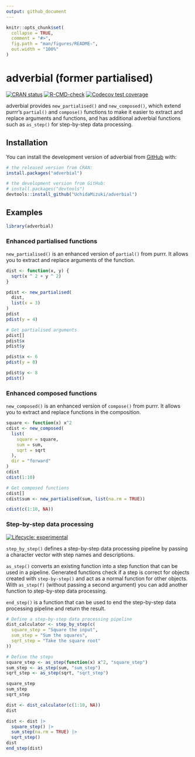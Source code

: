 ```yaml
---
output: github_document
---
```


<!-- README.md is generated from README.Rmd. Please edit that file -->

```r
knitr::opts_chunk$set(
  collapse = TRUE,
  comment = "#>",
  fig.path = "man/figures/README-",
  out.width = "100%"
)
```

# adverbial (former partialised)

<!-- badges: start -->
[![CRAN status](https://www.r-pkg.org/badges/version/adverbial)](https://CRAN.R-project.org/package=adverbial)
[![R-CMD-check](https://github.com/UchidaMizuki/adverbial/actions/workflows/R-CMD-check.yaml/badge.svg)](https://github.com/UchidaMizuki/adverbial/actions/workflows/R-CMD-check.yaml)
[![Codecov test coverage](https://codecov.io/gh/UchidaMizuki/adverbial/graph/badge.svg)](https://app.codecov.io/gh/UchidaMizuki/adverbial)
<!-- badges: end -->

adverbial provides `new_partialised()` and `new_composed()`, which extend 
purrr's `partial()` and `compose()` functions to make it easier to extract and 
replace arguments and functions, and has additional adverbial functions such as 
`as_step()` for step-by-step data processing.

## Installation

You can install the development version of adverbial from [GitHub](https://github.com/) with:

``` r
# the released version from CRAN:
install.packages("adverbial")

# the development version from GitHub:
# install.packages("devtools")
devtools::install_github("UchidaMizuki/adverbial")
```

## Examples

```r
library(adverbial)
```

### Enhanced partialised functions

`new_partialised()` is an enhanced version of `partial()` from purrr. 
It allows you to extract and replace arguments of the function.

```r
dist <- function(x, y) {
  sqrt(x ^ 2 + y ^ 2)
}

pdist <- new_partialised(
  dist,
  list(x = 3)
)
pdist
pdist(y = 4)

# Get partialised arguments
pdist[]
pdist$x
pdist$y

pdist$x <- 6
pdist(y = 8)

pdist$y <- 8
pdist()
```

### Enhanced composed functions

`new_composed()` is an enhanced version of `compose()` from purrr.
It allows you to extract and replace functions in the composition.

```r
square <- function(x) x^2
cdist <- new_composed(
  list(
    square = square,
    sum = sum,
    sqrt = sqrt
  ),
  dir = "forward"
)
cdist
cdist(1:10)

# Get composed functions
cdist[]
cdist$sum <- new_partialised(sum, list(na.rm = TRUE))

cdist(c(1:10, NA))
```

### Step-by-step data processing

[![Lifecycle: experimental](https://img.shields.io/badge/lifecycle-experimental-orange.svg)](https://lifecycle.r-lib.org/articles/stages.html#experimental)

`step_by_step()` defines a step-by-step data processing pipeline by passing a 
character vector with step names and descriptions.

`as_step()` converts an existing function into a step function that can be used 
in a pipeline.
Generated functions check if a step is correct for objects created with 
`step-by-step()` and act as a normal function for other objects.
With `as_step(f)` (without passing a second argument) you can add another 
function to step-by-step data processing.

`end_step()` is a function that can be used to end the step-by-step data
processing pipeline and return the result.

```r
# Define a step-by-step data processing pipeline
dist_calculator <- step_by_step(c(
  square_step = "Square the input",
  sum_step = "Sum the squares",
  sqrt_step = "Take the square root"
))

# Define the steps
square_step <- as_step(function(x) x^2, "square_step")
sum_step <- as_step(sum, "sum_step")
sqrt_step <- as_step(sqrt, "sqrt_step")

square_step
sum_step
sqrt_step

dist <- dist_calculator(c(1:10, NA))
dist

dist <- dist |> 
  square_step() |> 
  sum_step(na.rm = TRUE) |>
  sqrt_step()
dist
end_step(dist)
```

